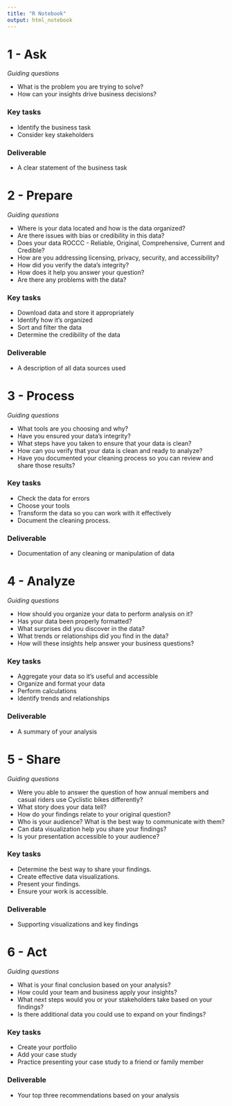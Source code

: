 ```yaml
---
title: "R Notebook"
output: html_notebook
---
```


# 1 - Ask

*Guiding questions*

* What is the problem you are trying to solve? 
* How can your insights drive business decisions?

### Key tasks
* Identify the business task 
* Consider key stakeholders

### Deliverable 
* A clear statement of the business task

# 2 - Prepare

*Guiding questions*

* Where is your data located and how is the data organized? 
* Are there issues with bias or credibility in this data? 
* Does your data ROCCC - Reliable, Original, Comprehensive, Current and Credible? 
* How are you addressing licensing, privacy, security, and accessibility? 
* How did you verify the data’s integrity? 
* How does it help you answer your question? 
* Are there any problems with the data?

### Key tasks
* Download data and store it appropriately 
* Identify how it’s organized
* Sort and filter the data
* Determine the credibility of the data

### Deliverable 
* A description of all data sources used

# 3 - Process

*Guiding questions*

* What tools are you choosing and why?
* Have you ensured your data’s integrity?
* What steps have you taken to ensure that your data is clean? 
* How can you verify that your data is clean and ready to analyze? 
* Have you documented your cleaning process so you can review and share those results?

### Key tasks
* Check the data for errors 
* Choose your tools
* Transform the data so you can work with it effectively
* Document the cleaning process.

### Deliverable 
* Documentation of any cleaning or manipulation of data

# 4 - Analyze

*Guiding questions*

* How should you organize your data to perform analysis on it? 
* Has your data been properly formatted? 
* What surprises did you discover in the data? 
* What trends or relationships did you find in the data? 
* How will these insights help answer your business questions?

### Key tasks
* Aggregate your data so it’s useful and accessible
* Organize and format your data
* Perform calculations
* Identify trends and relationships

### Deliverable 
* A summary of your analysis

# 5 - Share

*Guiding questions*

* Were you able to answer the question of how annual members and casual riders use Cyclistic bikes differently? 
* What story does your data tell? 
* How do your findings relate to your original question? 
* Who is your audience? What is the best way to communicate with them? 
* Can data visualization help you share your findings? 
* Is your presentation accessible to your audience?

### Key tasks
* Determine the best way to share your findings. 
* Create effective data visualizations. 
* Present your findings. 
* Ensure your work is accessible.

### Deliverable 
* Supporting visualizations and key findings

# 6 - Act

*Guiding questions*

* What is your final conclusion based on your analysis? 
* How could your team and business apply your insights? 
* What next steps would you or your stakeholders take based on your findings? 
* Is there additional data you could use to expand on your findings?

### Key tasks
* Create your portfolio
* Add your case study
* Practice presenting your case study to a friend or family member

### Deliverable 
* Your top three recommendations based on your analysis